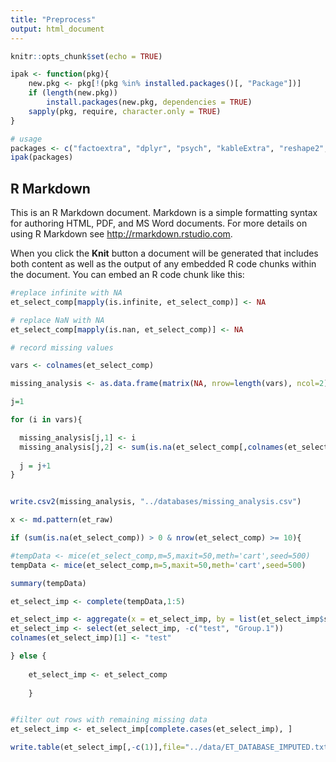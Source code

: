 ---
title: "Preprocess"
output: html_document
---

```{r setup, include=FALSE}
knitr::opts_chunk$set(echo = TRUE)

ipak <- function(pkg){
    new.pkg <- pkg[!(pkg %in% installed.packages()[, "Package"])]
    if (length(new.pkg)) 
        install.packages(new.pkg, dependencies = TRUE)
    sapply(pkg, require, character.only = TRUE)
}

# usage
packages <- c("factoextra", "dplyr", "psych", "kableExtra", "reshape2", "ggplot2", "compareGroups", "ggpubr", "mice")
ipak(packages)


```

## R Markdown

This is an R Markdown document. Markdown is a simple formatting syntax for authoring HTML, PDF, and MS Word documents. For more details on using R Markdown see <http://rmarkdown.rstudio.com>.

When you click the **Knit** button a document will be generated that includes both content as well as the output of any embedded R code chunks within the document. You can embed an R code chunk like this:

```{r impute, echo=FALSE, warning=FALSE}

#replace infinite with NA
et_select_comp[mapply(is.infinite, et_select_comp)] <- NA

# replace NaN with NA
et_select_comp[mapply(is.nan, et_select_comp)] <- NA

# record missing values

vars <- colnames(et_select_comp)

missing_analysis <- as.data.frame(matrix(NA, nrow=length(vars), ncol=2))

j=1

for (i in vars){

  missing_analysis[j,1] <- i
  missing_analysis[j,2] <- sum(is.na(et_select_comp[,colnames(et_select_comp)==i]))/length(et_select_comp[,colnames(et_select_comp)==i])
  
  j = j+1
}


write.csv2(missing_analysis, "../databases/missing_analysis.csv")

x <- md.pattern(et_raw)

if (sum(is.na(et_select_comp)) > 0 & nrow(et_select_comp) >= 10){

#tempData <- mice(et_select_comp,m=5,maxit=50,meth='cart',seed=500)
tempData <- mice(et_select_comp,m=5,maxit=50,meth='cart',seed=500)

summary(tempData)

et_select_imp <- complete(tempData,1:5)

et_select_imp <- aggregate(x = et_select_imp, by = list(et_select_imp$subj, et_select_imp$test), FUN = "mean")
et_select_imp <- select(et_select_imp, -c("test", "Group.1"))
colnames(et_select_imp)[1] <- "test"

} else {
  
    et_select_imp <- et_select_comp
    
    }


#filter out rows with remaining missing data
et_select_imp <- et_select_imp[complete.cases(et_select_imp), ]

write.table(et_select_imp[,-c(1)],file="../data/ET_DATABASE_IMPUTED.txt")


```




